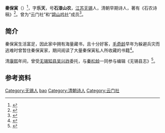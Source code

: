 '''秦保寅'''（{{bd|1628年||1690年|catIdx=Q秦}}）<ref>{{cite book|title= 《清代人物生卒年表》|author= 江慶柏|publisher= [[人民文學出版社|人民文學出版社]]|year= 2005|page= 601}}</ref>，字'''乐天'''，号'''石漆山农'''，[[江苏|江苏]][[无锡|无锡]]人，清朝早期诗人，著有《石农诗稿》<ref>{{cite book|title= 《江苏诗徵》|author= (清)王豫}}</ref>。曾为“云门社”和“[[碧山吟社|碧山吟社]]”成员<ref>{{web cite|title= 《納蘭性德》|publisher= 知書房出版集團|last= 李雷|date= 1995}}</ref>。

==简介==
秦保寅生活富足，因此家中拥有海量藏书，且十分好客，[[毛奇龄|毛奇龄]]早年为躲避兵灾而逃难时曾暂住秦保寅家，期间阅读了大量秦保寅私人所收藏的书籍<ref>{{cite book|title= 《臺灣文獻叢刊》|issue= 7-9|volume= 230|publisher= [[臺灣銀行|臺灣銀行]]|author= 臺灣銀行經濟硏究所|year= 1957}}</ref>。

清[[康熙|康熙]]年间，曾受[[无锡|无锡]][[知县|知县]][[吳興祚|吴兴祚]]委托，与[[秦松龄|秦松龄]]一同参与编辑《无锡县志》<ref>{{cite journal|title= 《<江苏历代方志全书>编纂亲历记（四）》|url= http://dfz.nanjing.gov.cn/ztzl/njdqs/njszbnk/201910/P020200313537699453723.pdf|journal= 《南京史志》|author= 张乃格|year= 2019|issue= 1|page= 75|publisher= 南京市地方志编纂委员会办公室}}</ref>。

==参考资料==
<references />

{{並稱|云门社|[[秦保寅|秦保寅]] - [[安璿|安璿]] - [[顧貞觀|顧貞觀]] - [[顾景文|顾景文]] - [[嚴繩孫|嚴繩孫]]}}
{{碧山吟社}}
{{DEFAULTSORT:qin baoyin}}
[[Category:无锡人|Category:无锡人]]
[[Category:无锡锡山秦氏|bao]]
[[Category:清朝诗人|Category:清朝诗人]]
[[Category:云门社|Category:云门社]]
{{清朝人物小作品}}